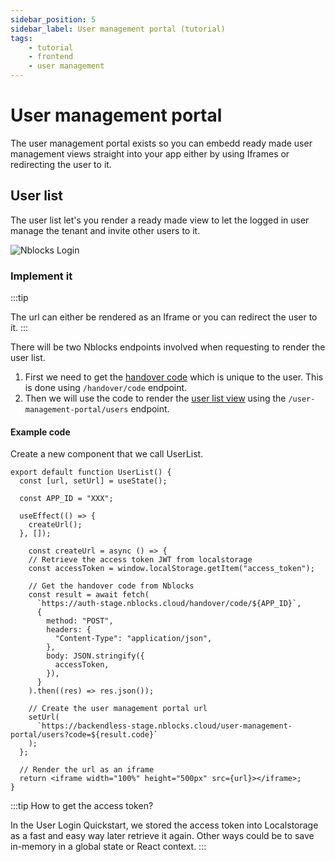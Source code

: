 ```yaml
---
sidebar_position: 5
sidebar_label: User management portal (tutorial)
tags:
    - tutorial
    - frontend
    - user management
---
```



# User management portal
The user management portal exists so you can embedd ready made user management views straight into your app either by using Iframes or redirecting the user to it.

## User list
The user list let's you render a ready made view to let the logged in user manage the tenant and invite other users to it.

![Nblocks Login](../assets/user-management/user-list.png)

### Implement it

:::tip

The url can either be rendered as an Iframe or you can redirect the user to it.
:::

There will be two Nblocks endpoints involved when requesting to render the user list.
1. First we need to get the [handover code](https://nebulr-group.github.io/nblocks-api-docs/#handover-code) which is unique to the user. This is done using `/handover/code` endpoint.
1. Then we will use the code to render the [user list view](https://nebulr-group.github.io/nblocks-api-docs/#user-management-portal-users) using the `/user-management-portal/users` endpoint.

#### Example code
<Tabs>
<TabItem value="reactjs" label="ReactJS" default>

Create a new component that we call UserList.

```tsx
export default function UserList() {
  const [url, setUrl] = useState();

  const APP_ID = "XXX";

  useEffect(() => {
    createUrl();
  }, []);

    const createUrl = async () => {
    // Retrieve the access token JWT from localstorage
    const accessToken = window.localStorage.getItem("access_token");

    // Get the handover code from Nblocks
    const result = await fetch(
      `https://auth-stage.nblocks.cloud/handover/code/${APP_ID}`,
      {
        method: "POST",
        headers: {
          "Content-Type": "application/json",
        },
        body: JSON.stringify({
          accessToken,
        }),
      }
    ).then((res) => res.json());

    // Create the user management portal url
    setUrl(
      `https://backendless-stage.nblocks.cloud/user-management-portal/users?code=${result.code}`
    );
  };

  // Render the url as an iframe
  return <iframe width="100%" height="500px" src={url}></iframe>;
}

```

:::tip How to get the access token?

In the User Login Quickstart, we stored the access token into Localstorage as a fast and easy way later retrieve it again. Other ways could be to save in-memory in a global state or React context.
:::

</TabItem>

<TabItem value="angular" label="Angular" default>

</TabItem>

<TabItem value="pseudo" label="Can't find your stack?" default>

</TabItem>

</Tabs>

